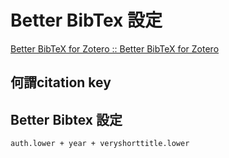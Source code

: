 # Better BibTex 設定

[Better BibTeX for Zotero :: Better BibTeX for Zotero](https://retorque.re/zotero-better-bibtex/)

## 何謂citation key

## Better Bibtex 設定

`auth.lower + year + veryshorttitle.lower`
